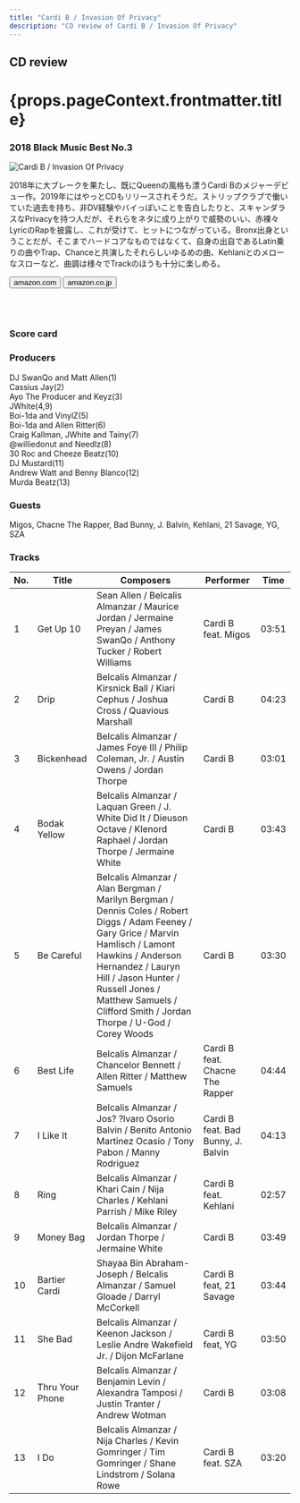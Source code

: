 ```yaml
---
title: "Cardi B / Invasion Of Privacy"
description: "CD review of Cardi B / Invasion Of Privacy"
---
```





<h2>CD review</h2>
<h1 className="h1--no--margin">{props.pageContext.frontmatter.title}</h1>
<h3><Link to="/best50/2018/">2018 Black Music Best No.3</Link></h3>

<Row  className="image-card-group">
	<Column colMd={"4"} colLg={"4"} noGutterMdLeft="">
       <ImageCard>

![Cardi B / Invasion Of Privacy](../../images/cd/cardib1L.jpg) 

</ImageCard>
	</Column>
	<Column colMd={"8"} colLg={"8"} noGutterMdLeft="">
	<p>
	2018年に大ブレークを果たし、既にQueenの風格も漂うCardi Bのメジャーデビュー作。2019年にはやっとCDもリリースされそうだ。ストリップクラブで働いていた過去を持ち、非DV経験やバイっぽいことを告白したりと、スキャンダラスなPrivacyを持つ人だが、それらをネタに成り上がりで威勢のいい、赤裸々LyricのRapを披露し、これが受けて、ヒットにつながっている。Bronx出身ということだが、そこまでハードコアなものではなくて、自身の出自であるLatin乗りの曲やTrap、Chanceと共演したそれらしいゆるめの曲、Kehlaniとのメローなスローなど、曲調は様々でTrackのほうも十分に楽しめる。
	</p>
	<div>
	  <Button href="https://amzn.to/2zwae73" kind="primary" size="small" renderIcon={ArrowUpRight24}>
      amazon.com
      </Button>
      <Button href="https://amzn.to/3e5D7WM" kind="secondary" size="small" renderIcon={ArrowUpRight24}>
      amazon.co.jp
      </Button>
	</div>
	<a style="display:inline-block;overflow:hidden;background:url(https://linkmaker.itunes.apple.com/ja-jp/lockup.svg?releaseDate=2018-04-06&kind=album&bubble=apple_music&style=mono-black) no-repeat;width:180px;height:45px;" href="https://geo.music.apple.com/jp/album/invasion-of-privacy/1368156323?mt=1&app=music&ls=1"></a>
	<a style="display:inline-block;overflow:hidden;background:url(https://linkmaker.itunes.apple.com/ja-jp/badge-lrg.svg?releaseDate=2018-04-06T00:00:00Z&kind=album&bubble=itunes_music) no-repeat;width:140px;height:45px;" href="https://geo.music.apple.com/jp/album/invasion-of-privacy/1368156323?app=itunes"></a>
	</Column>
</Row>
<Row >
	<Column colMd={"4"} colLg={"4"} noGutterMdLeft="">
<div>
    <h3>Score card</h3>
	<SliderJS1 value="2" />
    <SliderJS2 value="1" />
	<SliderJS3 value="1" />
    <SliderJS4 value="9" />
</div>
</Column>
<Column colMd={"8"} colLg={"8"} noGutterMdLeft="">
<div>
<h3>Producers</h3>
<p>
DJ SwanQo and Matt Allen(1)
<br/>Cassius Jay(2)
<br/>Ayo The Producer and Keyz(3)
<br/>JWhite(4,9)
<br/>Boi-1da and VinylZ(5)
<br/>Boi-1da and Allen Ritter(6)
<br/>Craig Kallman, JWhite and Tainy(7)
<br/>@williedonut and Needlz(8)
<br/>30 Roc and Cheeze Beatz(10)
<br/>DJ Mustard(11)
<br/>Andrew Watt and Benny Blanco(12)
<br/>Murda Beatz(13)
</p>
<h3>Guests</h3>
<p>
Migos, Chacne The Rapper, Bad Bunny, J. Balvin, Kehlani, 21 Savage, YG, SZA
</p>
</div>
</Column>
</Row>

<h3>Tracks</h3>

| No. |	 Title          | Composers                                                                                                                                                                                                                                                                               	|	 Performer                       | Time	 |
| --- |	--------------- | ----------------------------------------------------------------------------------------------------------------------------------------------------------------------------------------------------------------------------------------------------------------------------------------- | ---------------------------------- | ----- |
| 1	  |	Get Up 10      	| Sean Allen / Belcalis Almanzar / Maurice Jordan / Jermaine Preyan / James SwanQo / Anthony Tucker / Robert Williams                                                                                                                                                                      	| Cardi B feat. Migos                | 03:51 |
| 2	  |	Drip           	| Belcalis Almanzar / Kirsnick Ball / Kiari Cephus / Joshua Cross / Quavious Marshall                                                                                                                                                                                                      	| Cardi B                            | 04:23 |
| 3	  |	Bickenhead     	| Belcalis Almanzar / James Foye III / Philip Coleman, Jr. / Austin Owens / Jordan Thorpe                                                                                                                                                                                                  	| Cardi B                            | 03:01 |
| 4	  |	Bodak Yellow   	| Belcalis Almanzar / Laquan Green / J. White Did It / Dieuson Octave / Klenord Raphael / Jordan Thorpe / Jermaine White                                                                                                                                                                   	| Cardi B                            | 03:43 |
| 5	  |	Be Careful     	| Belcalis Almanzar / Alan Bergman / Marilyn Bergman / Dennis Coles / Robert Diggs / Adam Feeney / Gary Grice / Marvin Hamlisch / Lamont Hawkins / Anderson Hernandez / Lauryn Hill / Jason Hunter / Russell Jones / Matthew Samuels / Clifford Smith / Jordan Thorpe / U-God / Corey Woods	| Cardi B                            | 03:30 |
| 6	  |	Best Life      	| Belcalis Almanzar / Chancelor Bennett / Allen Ritter / Matthew Samuels                                                                                                                                                                                                                   	| Cardi B feat. Chacne The Rapper    | 04:44 |
| 7	  |	I Like It      	| Belcalis Almanzar / Jos? ?lvaro Osorio Balvin / Benito Antonio Martinez Ocasio / Tony Pabon / Manny Rodriguez                                                                                                                                                                            	| Cardi B feat. Bad Bunny, J. Balvin | 04:13 |
| 8	  |	Ring           	| Belcalis Almanzar / Khari Cain / Nija Charles / Kehlani Parrish / Mike Riley                                                                                                                                                                                                             	| Cardi B feat. Kehlani              | 02:57 |
| 9	  |	Money Bag      	| Belcalis Almanzar / Jordan Thorpe / Jermaine White                                                                                                                                                                                                                                       	| Cardi B                            | 03:49 |
| 10  |	Bartier Cardi  	| Shayaa Bin Abraham-Joseph / Belcalis Almanzar / Samuel Gloade / Darryl McCorkell                                                                                                                                                                                                         	| Cardi B feat, 21 Savage            | 03:44 |
| 11  |	She Bad        	| Belcalis Almanzar / Keenon Jackson / Leslie Andre Wakefield Jr. / Dijon McFarlane                                                                                                                                                                                                        	| Cardi B feat, YG                   | 03:50 |
| 12  |	Thru Your Phone	| Belcalis Almanzar / Benjamin Levin / Alexandra Tamposi / Justin Tranter / Andrew Wotman                                                                                                                                                                                                  	| Cardi B                            | 03:08 |
| 13  |	I Do           	| Belcalis Almanzar / Nija Charles / Kevin Gomringer / Tim Gomringer / Shane Lindstrom / Solana Rowe                                                                                                                                                                                       	| Cardi B feat. SZA                  | 03:20 |
